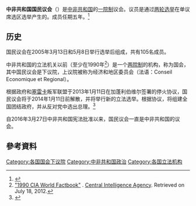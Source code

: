'''中非共和国国民议会'''（{{lang-fr|Assemblée nationale de la République centrafricaine}}）是[[中非共和国|中非共和国]]的[[一院制|一院制]]议会。议员是通过[[两轮选举制|两轮选举]]在单议席选区选举产生的。成员任期五年。<ref name="ipu2059">{{Cite web |url=http://archive.ipu.org/parline-e/reports/2059.htm |title=CENTRAL AFRICAN REPUBLIC Assemblée nationale (National Assembly) |website=ipu.org |accessdate=2020-12-30 |archive-date=2018-10-11 |archive-url=https://web.archive.org/web/20181011072849/http://archive.ipu.org/parline-e/reports/2059.htm |dead-url=no }}</ref>

==历史==
国民议会在2005年3月13日和5月8日举行选举后组成，共有105名成员。

中非共和国的立法机关以前（至少在1990年<ref>[http://www.umsl.edu/services/govdocs/wofact90/world12.txt "1990 CIA World Factbook"] {{Wayback|url=http://www.umsl.edu/services/govdocs/wofact90/world12.txt |date=20110427053700 }}. [[Central_Intelligence_Agency|Central Intelligence Agency]]. Retrieved on July 18, 2012.</ref>）是一个[[两院制|两院制]]的机构，称为国会，其中国民议会是下议院，上议院被称为经济和地区委员会（法语：Conseil Economique et Regional）。

根据政府和[[塞雷卡|塞雷卡]]叛军联盟于2013年1月11日在加蓬利伯维尔签署的停火协议，国民议会将于2014年1月11日前解散，并将举行新的立法选举。根据协议，将组建全国团结政府，并从反对党中选出总理。<ref>{{Cite web |url=https://www.bbc.co.uk/news/world-africa-20990671 |title=存档副本 |accessdate=2019-10-22 |archive-date=2019-10-22 |archive-url=https://web.archive.org/web/20191022045735/https://www.bbc.co.uk/news/world-africa-20990671 |dead-url=no }}</ref>

自2016年3月27日中非共和国宪法批准以来，国民议会一直是中非共和国的议会。

==參考資料==
{{reflist|30em}}

{{非洲题目|议会}}
{{國家下議院}}
[[Category:各国国会下议院|Category:各国国会下议院]]
[[Category:中非共和国政治|Category:中非共和国政治]]
[[Category:各国立法机构|Category:各国立法机构]]
